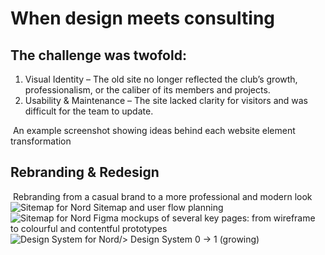 
# When design meets consulting

## The challenge was twofold:

1.  <Green>Visual Identity</Green> – The old site no longer reflected the club’s
    growth, professionalism, or the caliber of its members and projects.
2.  <Green>Usability & Maintenance</Green> – The site lacked clarity for visitors
    and was difficult for the team to update.

<div className="flex flex-col gap-5">
  <Image
    src="/images/mdx/nord/transform.png"
    alt=""
    width={1000}
    height={600}
    draggable={false}
  />
  <Gray>
    An example screenshot showing ideas behind each website element transformation
  </Gray>
</div>

## Rebranding & Redesign

<div className="flex flex-col gap-5">
  <Image
    src="/images/mdx/nord/brand_change.png"
    alt=""
    width={1000}
    height={600}
    draggable={false}
  />
  <Gray>
    Rebranding from a casual brand to a more professional and modern look
  </Gray>
</div>

<div className="flex flex-col gap-5">
  <Image
    src="/images/mdx/nord/sitemap.png"
    alt="Sitemap for Nord"
    width={1000}
    height={600}
    draggable={false}
  />
  <Gray>Sitemap and user flow planning</Gray>
</div>

<div className="flex flex-col gap-5">
  <Image
    src="/images/mdx/nord/transform2.png"
    alt="Sitemap for Nord"
    width={1000}
    height={600}
    draggable={false}
  />
  <Gray>
    Figma mockups of several key pages: from wireframe to colourful and
    contentful prototypes
  </Gray>
</div>

<div className="flex flex-col gap-5">
  <Image
    src="/images/mdx/nord/designSystem.png"
    alt="Design System for Nord"
    width={1000}
    height={600}
        draggable={false}
    
  />
  <Gray>Design System 0 -> 1 (growing)</Gray>
</div>
